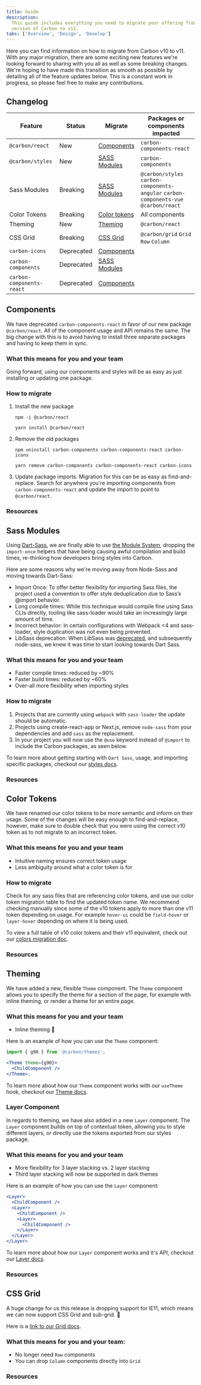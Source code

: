 ```yaml
---
title: Guide
description:
  This guide includes everything you need to migrate your offering from an older
  version of Carbon to v11.
tabs: ['Overview', 'Design', 'Develop']
---
```



<PageDescription>

Here you can find information on how to migrate from Carbon v10 to v11. With any
major migration, there are some exciting new features we're looking forward to
sharing with you all as well as some breaking changes. We're hoping to have made
this transition as smooth as possible by detailing all of the feature updates
below. This is a constant work in progress, so please feel free to make any
contributions.

</PageDescription>

## Changelog

| Feature                   | Status                           | Migrate                       | Packages or components impacted                                                      |
| ------------------------- | -------------------------------- | ----------------------------- | ------------------------------------------------------------------------------------ |
| `@carbon/react`           | <Tag type="green">New</Tag>      | [Components](#components)     | `carbon-components-react`                                                            |
| `@carbon/styles`          | <Tag type="green">New</Tag>      | [SASS Modules](#sass-modules) | `carbon-components`                                                                  |
| Sass Modules              | <Tag type="cyan">Breaking</Tag>  | [SASS Modules](#sass-modules) | `@carbon/styles` `carbon-components-angular` `carbon-components-vue` `@carbon/react` |
| Color Tokens              | <Tag type="cyan">Breaking</Tag>  | [Color tokens](#color-tokens) | All components                                                                       |
| Theming                   | <Tag type="green">New</Tag>      | [Theming](#theming)           | `@carbon/react`                                                                      |
| CSS Grid                  | <Tag type="cyan">Breaking</Tag>  | [CSS Grid](#css-grid)         | `@carbon/grid` `Grid` `Row` `Column`                                                 |
| `carbon-icons`            | <Tag type="red">Deprecated</Tag> | [Components](#components)     |                                                                                      |
| `carbon-components`       | <Tag type="red">Deprecated</Tag> | [SASS Modules](#sass-modules) |                                                                                      |
| `carbon-components-react` | <Tag type="red">Deprecated</Tag> | [Components](#components)     |                                                                                      |

<!-- to do: add rows for
- size props breaking changes
- @carbon/icons-react breaking changes
- tooltip breaking changes?
- popover new feature?
- other component API specific new features?
 -->

## Components

We have deprecated `carbon-components-react` in favor of our new package
`@carbon/react`. All of the component usage and API remains the same. The big
change with this is to avoid having to install three separate packages and
having to keep them in sync.

### What this means for you and your team

Going forward, using our components and styles will be as easy as just
installing or updating one package.

### How to migrate

1. Install the new package

   ```
   npm -i @carbon/react
   ```

   ```
   yarn install @carbon/react
   ```

2. Remove the old packages

   ```
   npm uninstall carbon-components carbon-components-react carbon-icons
   ```

   ```
   yarn remove carbon-components carbon-components-react carbon-icons
   ```

3. Update package imports. Migration for this can be as easy as
   find-and-replace. Search for anywhere you're importing components from
   `carbon-components-react` and update the import to point to `@carbon/react`.

### Resources

<Row className="resource-card-group">
  <Column colLg={4} colMd={4} noGutterSm>
    <ResourceCard
      subTitle="@carbon/react docs"
      href="https://github.com/carbon-design-system/carbon/tree/main/packages/carbon-react">
      <MdxIcon name="github" />
    </ResourceCard>
  </Column>
</Row>

## Sass Modules

Using [Dart-Sass](https://sass-lang.com/dart-sass), we are finally able to use
[the Module System](https://sass-lang.com/blog/the-module-system-is-launched),
dropping the `import-once` helpers that have being causing awful compilation and
build times, re-thinking how developers bring styles into Carbon.

Here are some reasons why we're moving away from Node-Sass and moving towards
Dart-Sass:

- Import Once: To offer better flexibility for importing Sass files, the project
  used a convention to offer style deduplication due to Sass’s @import behavior.
- Long compile times: While this technique would compile fine using Sass CLIs
  directly, tooling like sass-loader would take an increasingly large amount of
  time.
- Incorrect behavior: In certain configurations with Webpack <4 and sass-loader,
  style duplication was not even being prevented.
- LibSass deprecation: When LibSass was
  [deprecated](https://sass-lang.com/blog/libsass-is-deprecated), and
  subsequently node-sass, we knew it was time to start looking towards Dart
  Sass.

### What this means for you and your team

- Faster compile times: reduced by ~90%
- Faster build times: reduced by ~60%
- Over-all more flexibility when importing styles

### How to migrate

1. Projects that are currently using `webpack` with `sass-loader` the update
   should be automatic.
2. Projects using create-react-app or Next.js, remove `node-sass` from your
   dependencies and add `sass` as the replacement.
3. In your project you will now use the `@use` keyword instead of `@import` to
   include the Carbon packages, as seen below.

To learn more about getting starting with `Dart Sass`, usage, and importing
specific packages, checkout our
[styles docs](https://github.com/carbon-design-system/carbon/tree/main/packages/styles).

### Resources

<Row className="resource-card-group">
  <Column colLg={4} colMd={4} noGutterSm>
    <ResourceCard
      subTitle="@carbon/styles docs"
      href="https://github.com/carbon-design-system/carbon/tree/main/packages/styles">
      <MdxIcon name="github" />
    </ResourceCard>
  </Column>
  <Column colLg={4} colMd={4} noGutterSm>
    <ResourceCard
      subTitle="Migrating from node-sass to dart-sass"
      href="https://sass-lang.com/blog/libsass-is-deprecated#how-do-i-migrate"></ResourceCard>
  </Column>
</Row>

## Color Tokens

We have renamed our color tokens to be more semantic and inform on their usage.
Some of the changes will be easy enough to find-and-replace, however, make sure
to double check that you were using the correct v10 token as to not migrate to
an incorrect token.

### What this means for you and your team

- Intuitive naming ensures correct token usage
- Less ambiguity around what a color token is for

### How to migrate

Check for any sass files that are referencing color tokens, and use our color
token migration table to find the updated token name. We recommend checking
manually since some of the v10 tokens apply to more than one v11 token depending
on usage. For example `hover-ui` could be `field-hover` or `layer-hover`
depending on where it is being used.

To view a full table of v10 color tokens and their v11 equivalent, check out our
[colors migration doc](https://github.com/carbon-design-system/carbon/blob/356dcf2c2de54bece89440b989e715f08790d470/docs/migration/11.x-color.md).

<!-- to do: update the link above once John's PR is merged. -->

### Resources

<Row className="resource-card-group">
  <Column colLg={4} colMd={4} noGutterSm>
    <ResourceCard
      subTitle="Color tokens migration table"
      href="https://github.com/carbon-design-system/carbon/blob/356dcf2c2de54bece89440b989e715f08790d470/docs/migration/11.x-color.md">
      <MdxIcon name="github" />
    </ResourceCard>
  </Column>
</Row>

## Theming

We have added a new, flexible `Theme` component. The `Theme` component allows
you to specify the theme for a section of the page, for example with inline
theming, or render a theme for an entire page.

### What this means for you and your team

- Inline theming 🎉

Here is an example of how you can use the `Theme` component:

```jsx
import { g90 } from '@carbon/themes';

<Theme theme={g90}>
  <ChildComponent />
</Theme>;
```

To learn more about how our `Theme` component works with our `useTheme` hook,
checkout our
[Theme docs](https://github.com/carbon-design-system/carbon/blob/main/packages/carbon-react/src/components/Theme/Theme.mdx).

### Layer Component

In regards to theming, we have also added in a new `Layer` component. The
`Layer` component builds on top of contextual token, allowing you to style
different layers, or directly use the tokens exported from our styles package.

### What this means for you and your team

- More flexibility for 3 layer stacking vs. 2 layer stacking
- Third layer stacking will now be supported in dark themes

Here is an example of how you can use the `Layer` component:

```jsx
<Layer>
  <ChildComponent />
  <Layer>
    <ChildComponent />
    <Layer>
      <ChildComponent />
    </Layer>
  </Layer>
</Layer>
```

To learn more about how our `Layer` component works and it's API, checkout our
[Layer docs](https://github.com/carbon-design-system/carbon/blob/main/packages/carbon-react/src/components/Layer/Layer.mdx).

### Resources

<Row className="resource-card-group">
  <Column colLg={4} colMd={4} noGutterSm>
    <ResourceCard
      subTitle="Theme component docs"
      href="https://github.com/carbon-design-system/carbon/blob/main/packages/carbon-react/src/components/Theme/Theme.mdx">
      <MdxIcon name="github" />
    </ResourceCard>
  </Column>
  <Column colLg={4} colMd={4} noGutterSm>
    <ResourceCard
      subTitle="Layer component docs"
      href="https://github.com/carbon-design-system/carbon/blob/main/packages/carbon-react/src/components/Layer/Layer.mdx">
      <MdxIcon name="github" />
    </ResourceCard>
  </Column>
</Row>

## CSS Grid

A huge change for us this release is dropping support for IE11, which means we
can now support CSS Grid and sub-grid. 🎉

Here is a
[link to our Grid docs](https://github.com/carbon-design-system/carbon/blob/main/docs/migration/11.x-grid.md).

### What this means for you and your team:

- No longer need `Row` components
- You can drop `Column` components directly into `Grid`

### Resources

<Row className="resource-card-group">
  <Column colLg={4} colMd={4} noGutterSm>
    <ResourceCard
      subTitle="CSS Grid docs"
      href="https://github.com/carbon-design-system/carbon/blob/main/docs/migration/11.x-grid.md">
      <MdxIcon name="github" />
    </ResourceCard>
  </Column>
</Row>

<!-- 

## Size Props

- Over the years our size props got a little messy. So we updated them, so that
  they are now consistent across all of our components.

### What this means for you and your team:

The props should now look like this:

| Prop Name | Size |
| --------- | ---- |
| xs        | 24px |
| sm        | 32px |
| md        | 40px |
| lg        | 48px |
| xl        | 64px |
| 2xl       | 80px |

-->
